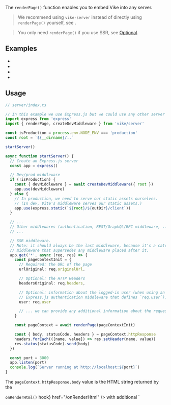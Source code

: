 
<ConfigSpec
  env="server"
  global={null}
/>

The `renderPage()` function enables you to embed Vike into any server.

> We recommend using `vike-server` instead of directly using `renderPage()` yourself, see <Link href="/server" />.

> You only need `renderPage()` if you use SSR, see [Optional](#optional).

<JustAMiddleware noLink />

## Examples

 - <RepoLink text='Express.js' path='/packages/create-vike-core/boilerplate-react/server/index.js' />
 - <RepoLink text='Express.js + TypeScript' path='/packages/create-vike-core/boilerplate-vue-ts/server/index.ts' />
 - <Link text="Cloudflare Workers" href="/cloudflare#manual-integration" />
 - <Link text="Vercel" href="/vercel#api-route" />


## Usage

```ts
// server/index.ts

// In this example we use Express.js but we could use any other server framework
import express from 'express'
import { renderPage, createDevMiddleware } from 'vike/server'

const isProduction = process.env.NODE_ENV === 'production'
const root = `${__dirname}/..`

startServer()

async function startServer() {
  // Create an Express.js server
  const app = express()

  // Dev/prod middleware
  if (!isProduction) {
    const { devMiddleware } = await createDevMiddleware({ root })
    app.use(devMiddleware)
  } else {
    // In production, we need to serve our static assets ourselves.
    // (In dev, Vite's middleware serves our static assets.)
    app.use(express.static(`${root}/${outDir}/client`))
  }

  // ...
  // Other middlewares (authentication, REST/GraphQL/RPC middleware, ...)
  // ...

  // SSR middleware.
  // Note: it should always be the last middleware, because it's a catch-all
  // middleware that supersedes any middleware placed after it.
  app.get('*', async (req, res) => {
    const pageContextInit = {
      // Required: the URL of the page
      urlOriginal: req.originalUrl,

      // Optional: the HTTP Headers
      headersOriginal: req.headers,

      // Optional: information about the logged-in user (when using an
      // Express.js authentication middleware that defines `req.user`).
      user: req.user

      // ... we can provide any additional information about the request here ...
    }

    const pageContext = await renderPage(pageContextInit)

    const { body, statusCode, headers } = pageContext.httpResponse
    headers.forEach(([name, value]) => res.setHeader(name, value))
    res.status(statusCode).send(body)
  })

  const port = 3000
  app.listen(port)
  console.log(`Server running at http://localhost:${port}`)
}
```

The `pageContext.httpResponse.body` value is the HTML string returned by the
<Link text={<><code>onRenderHtml()</code> hook</>} href="/onRenderHtml" /> with additional `<script>` and `<style>` tags
automatically injected by Vike.

> You can control where and what Vike injects using <Link href="/injectFilter" />.

For HTML streams use `httpResponse.pipe()` instead of `pageContext.httpResponse.body`, see <Link href="/streaming" />.

Optionally, you can use `pageContext.httpResponse.earlyHints` for adding early hints (`103 Early Hint`), see <Link href="/preloading#early-hints" />.

The `renderPage()` function doesn't depend on Node.js and you can use `renderPage()` (and therefore embed Vike) anywhere:
 - Any server environment (Express.js, Hattip, Deno, Fastify, Vite's development server, Node.js's HTTP server, ...)
 - Any deployment provider (AWS, Cloudflare Workers, Vercel, ...)

> When modifying your server, you may need to manually restart your server for your changes to take effect. See [#562](https://github.com/vikejs/vike/issues/562).


## Optional

If you <Link text="pre-render" href="/pre-rendering" /> all your pages then you don't need to use `renderPage()`, because:
 - Upon development (`$ vike dev`), Vike automatically embeds itself into Vite's development server.
 - Upon pre-rendering (`$ vike build`/`$ vike prerender`), Vike automatically renders all your pages.

But, if you use Server-Side Rendering (SSR) and you don't pre-render *all* your pages, then you need a production server and you need to use `renderPage()` in order to embed Vike into your server. See <Link href="/pre-rendering"/>.

## See also

- <Link href="/createDevMiddleware" />
- <Link href="/headers" />
- <Link href="/injectFilter" />
- <Link href="/preloading#early-hints" />
- <Link href="/onRenderHtml" />
- <Link href="/NODE_ENV" />
- <Link href="/pageContext" />
